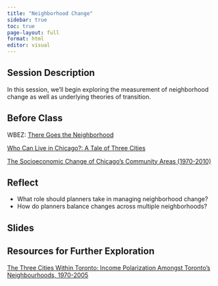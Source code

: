 ```yaml
---
title: "Neighborhood Change"
sidebar: true
toc: true
page-layout: full
format: html
editor: visual
---
```


## Session Description

In this session, we'll begin exploring the measurement of neighborhood change as well as underlying theories of transition.

## Before Class

WBEZ: [There Goes the Neighborhood](https://interactive.wbez.org/gentrification/)

[Who Can Live in Chicago?: A Tale of Three Cities](https://voorheescenter.uic.edu/who-can-live-in-chicago/)

[The Socioeconomic Change of Chicago's Community Areas (1970-2010)](https://voorheescenter.red.uic.edu/wp-content/uploads/sites/122/2017/10/Voorhees-Center-Gentrification-Index-Oct-14.pdf)

## Reflect

-   What role should planners take in managing neighborhood change?
-   How do planners balance changes across multiple neighborhoods?

## Slides

## Resources for Further Exploration

[The Three Cities Within Toronto: Income Polarization Amongst Toronto's Neighbourhoods, 1970-2005](http://www.urbancentre.utoronto.ca/pdfs/curp/tnrn/Three-Cities-Within-Toronto-2010-Final.pdf)
